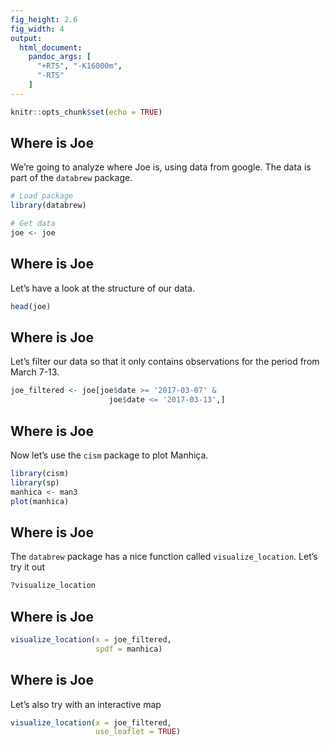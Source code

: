 ```yaml
---
fig_height: 2.6
fig_width: 4
output:
  html_document:
    pandoc_args: [
      "+RTS", "-K16000m",
      "-RTS"
    ]
---
```


```r
knitr::opts_chunk$set(echo = TRUE)
```


## Where is Joe {.build}

We're going to analyze where Joe is, using data from google. The data is part of the `databrew` package.

```r
# Load package
library(databrew)

# Get data
joe <- joe
```

## Where is Joe {.build}

Let's have a look at the structure of our data.

```r
head(joe)
```

## Where is Joe {.build}

Let's filter our data so that it only contains observations for the period from March 7-13.

```r
joe_filtered <- joe[joe$date >= '2017-03-07' &
                      joe$date <= '2017-03-13',]
```

## Where is Joe {.build}

Now let's use the `cism` package to plot Manhiça.

```r
library(cism)
library(sp)
manhica <- man3
plot(manhica)
```

## Where is Joe {.build}

The `databrew` package has a nice function called `visualize_location`. Let's try it out

```r
?visualize_location
```

## Where is Joe {.build}

```r
visualize_location(x = joe_filtered,
                   spdf = manhica)
```



## Where is Joe {.build}

Let's also try with an interactive map

```r
visualize_location(x = joe_filtered,
                   use_leaflet = TRUE)
```
